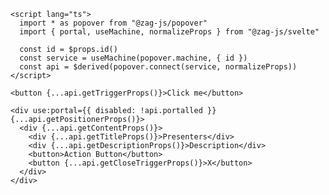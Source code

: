 ```svelte
<script lang="ts">
  import * as popover from "@zag-js/popover"
  import { portal, useMachine, normalizeProps } from "@zag-js/svelte"

  const id = $props.id()
  const service = useMachine(popover.machine, { id })
  const api = $derived(popover.connect(service, normalizeProps))
</script>

<button {...api.getTriggerProps()}>Click me</button>

<div use:portal={{ disabled: !api.portalled }} {...api.getPositionerProps()}>
  <div {...api.getContentProps()}>
    <div {...api.getTitleProps()}>Presenters</div>
    <div {...api.getDescriptionProps()}>Description</div>
    <button>Action Button</button>
    <button {...api.getCloseTriggerProps()}>X</button>
  </div>
</div>
```
